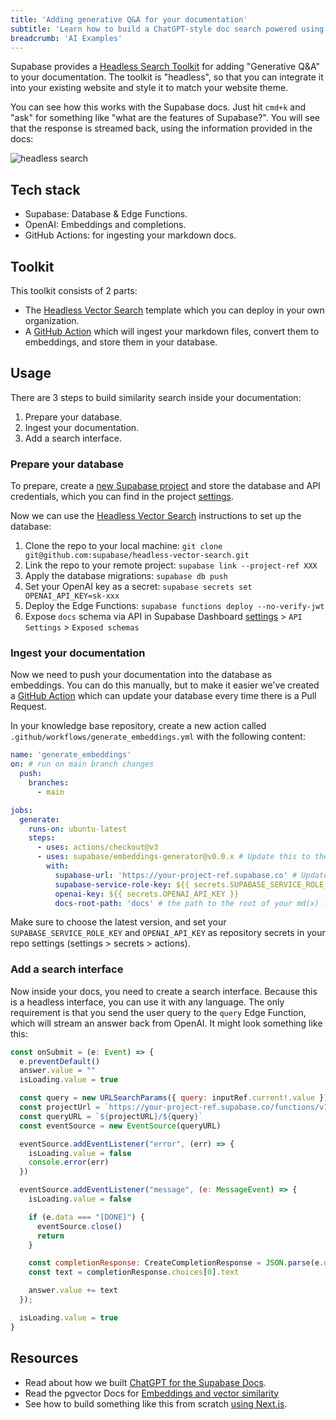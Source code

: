 ```yaml
---
title: 'Adding generative Q&A for your documentation'
subtitle: 'Learn how to build a ChatGPT-style doc search powered using our headless search toolkit for enhanced user interactions.'
breadcrumb: 'AI Examples'
---
```


Supabase provides a [Headless Search Toolkit](https://github.com/supabase/headless-vector-search) for adding "Generative Q&A" to your documentation. The toolkit is "headless", so that you can integrate it into your existing website and style it to match your website theme.

You can see how this works with the Supabase docs. Just hit `cmd+k` and "ask" for something like "what are the features of Supabase?". You will see that the response is streamed back, using the information provided in the docs:

![headless search](/docs/img/ai/headless-search/headless.png)

## Tech stack

- Supabase: Database & Edge Functions.
- OpenAI: Embeddings and completions.
- GitHub Actions: for ingesting your markdown docs.

## Toolkit

This toolkit consists of 2 parts:

- The [Headless Vector Search](https://github.com/supabase/headless-vector-search) template which you can deploy in your own organization.
- A [GitHub Action](https://github.com/supabase/embeddings-generator) which will ingest your markdown files, convert them to embeddings, and store them in your database.

## Usage

There are 3 steps to build similarity search inside your documentation:

1. Prepare your database.
2. Ingest your documentation.
3. Add a search interface.

### Prepare your database

To prepare, create a [new Supabase project](https://database.new) and store the database and API credentials, which you can find in the project [settings](https://supabase.com/dashboard/project/_/settings).

Now we can use the [Headless Vector Search](https://github.com/supabase/headless-vector-search#set-up) instructions to set up the database:

1. Clone the repo to your local machine: `git clone git@github.com:supabase/headless-vector-search.git`
2. Link the repo to your remote project: `supabase link --project-ref XXX`
3. Apply the database migrations: `supabase db push`
4. Set your OpenAI key as a secret: `supabase secrets set OPENAI_API_KEY=sk-xxx`
5. Deploy the Edge Functions: `supabase functions deploy --no-verify-jwt`
6. Expose `docs` schema via API in Supabase Dashboard [settings](https://supabase.com/dashboard/project/_/settings/api) > `API Settings` > `Exposed schemas`

### Ingest your documentation

Now we need to push your documentation into the database as embeddings. You can do this manually, but to make it easier we've created a [GitHub Action](https://github.com/marketplace/actions/supabase-embeddings-generator) which can update your database every time there is a Pull Request.

In your knowledge base repository, create a new action called `.github/workflows/generate_embeddings.yml` with the following content:

```yml
name: 'generate_embeddings'
on: # run on main branch changes
  push:
    branches:
      - main

jobs:
  generate:
    runs-on: ubuntu-latest
    steps:
      - uses: actions/checkout@v3
      - uses: supabase/embeddings-generator@v0.0.x # Update this to the latest version.
        with:
          supabase-url: 'https://your-project-ref.supabase.co' # Update this to your project URL.
          supabase-service-role-key: ${{ secrets.SUPABASE_SERVICE_ROLE_KEY }}
          openai-key: ${{ secrets.OPENAI_API_KEY }}
          docs-root-path: 'docs' # the path to the root of your md(x) files
```

Make sure to choose the latest version, and set your `SUPABASE_SERVICE_ROLE_KEY` and `OPENAI_API_KEY` as repository secrets in your repo settings (settings > secrets > actions).

### Add a search interface

Now inside your docs, you need to create a search interface. Because this is a headless interface, you can use it with any language. The only requirement is that you send the user query to the `query` Edge Function, which will stream an answer back from OpenAI. It might look something like this:

```js
const onSubmit = (e: Event) => {
  e.preventDefault()
  answer.value = ""
  isLoading.value = true

  const query = new URLSearchParams({ query: inputRef.current!.value })
  const projectUrl = `https://your-project-ref.supabase.co/functions/v1`
  const queryURL = `${projectURL}/${query}`
  const eventSource = new EventSource(queryURL)

  eventSource.addEventListener("error", (err) => {
    isLoading.value = false
    console.error(err)
  })

  eventSource.addEventListener("message", (e: MessageEvent) => {
    isLoading.value = false

    if (e.data === "[DONE]") {
      eventSource.close()
      return
    }

    const completionResponse: CreateCompletionResponse = JSON.parse(e.data)
    const text = completionResponse.choices[0].text

    answer.value += text
  });

  isLoading.value = true
}
```

## Resources

- Read about how we built [ChatGPT for the Supabase Docs](https://supabase.com/blog/chatgpt-supabase-docs).
- Read the pgvector Docs for [Embeddings and vector similarity](/docs/guides/database/extensions/pgvector)
- See how to build something like this from scratch [using Next.js](/docs/guides/ai/examples/nextjs-vector-search).

